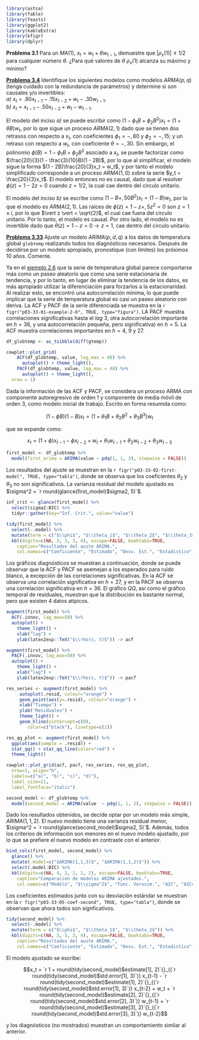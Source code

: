 ```{r ch3-setup}
library(astsa)
library(fable)
library(feasts)
library(ggplot2)
library(kableExtra)
library(kfigr)
library(dplyr)
```

**Problema 3.1** Para un $MA(1)$, $x_t = w_t + \theta w_{t−1}$, demuestre que $\vert\rho_x(1)\vert \le 1/2$ para cualquier número $\theta$. ¿Para qué valores de $\theta$ $\rho_x(1)$ alcanza su máximo y mínimo?

[**Problema 3.4**](#problema-3-4) Identifique los siguientes modelos como modelos $ARMA(p, q)$ (tenga cuidado con la redundancia de parámetros) y determine si son causales y/o invertibles:  
_a)_ $x_t = .80x_{t−1} − .15x_{t−2} + w_t − .30w_{t−1}$.  
_b)_ $x_t = x_{t−1} − .50x_{t−2} + w_t − w_{t−1}$.

El modelo del inciso _a)_ se puede escribir como $(1-\phi_1 B+\phi_2 B^2)x_t = (1 + \theta B)w_t$, por lo que sigue un proceso $ARMA(2, 1)$ dado que se tienen dos retrasos con respecto a $x_t$, con coeficientes $\phi_1 = -{,}80$ y $\phi_2 = -{,}15$; y un retraso con respecto a $w_t$, con coeficiente $\theta = -{,}30$. 
Sin embargo, el polinomio $\phi(B) = 1-\phi_1 B+\phi_2 B^2$ asociado a $x_t$, se puede factorizar como $\frac{20}{3}(1 - \frac{3}{10}B)(1 - 2B)$, por lo que al simplificar, el modelo sigue la forma $(1 - 2B)\frac{20}{3}x_t = w_t$, y por tanto el modelo simplificado corresponde a un proceso $ARMA(1, 0)$ sobre la serie $y_t = \frac{20}{3}x_t$. 
El modelo entonces no es causal, dado que al resolver $\phi(z) = 1 - 2 z = 0$ cuando $z = 1/2$, la cual cae dentro del circulo unitario. 

El modelo del inciso _b)_ se escribe como $(1 - B + {,}50 B^2)x_t = (1 - B)w_t$, por lo que el modelo es $ARMA(2, 1)$. 
Las raíces de $\phi(z) = 1 - z + {,}5 z^2 = 0$ son $z = 1 \pm i$, por lo que $\vert z \vert = \sqrt{2}$, el cual cae fuera del circulo unitario. Por lo tanto, el modelo es causal. 
Por otro lado, el modelo no es invertible dado que $\theta(z) = 1-z = 0 \rightarrow z = 1$, cae dentro del circulo unitario.

[**Problema 3.33**](#problema-3-33) Ajuste un modelo $ARIMA(p, d, q)$ a los datos de temperatura global `globtemp` realizando todos los diagnósticos necesarios. Después de decidirse por un modelo apropiado, pronostique (con límites) los próximos $10$ años. Comente.

Ya en el [ejemplo 2.6](https://github.com/Ryuta2329/Msc-Math-Applied/blob/main/Series%20Temporales/colab-nb/global-temperature-example.ipynb) que la serie de temperatura global parece comportarse más como un paseo aleatorio que como una serie estacionaria de tendencia, y por lo tanto, en lugar de eliminar la tendencia de los datos, es más apropiado utilizar la diferenciación para forzarlos a la estacionaridad. Al realizar esto, se encontró una autocorrelación mínima, lo que puede implicar que la serie de temperatura global es casi un paseo aleatorio con deriva. La ACF y PACF de la serie diferenciada se muestra en la `r figr("p03-33-01-example-2-6", TRUE, type="figura")`. 
LA PACF muestra correlaciones significativas hasta el _lag_ 3, otra autocorrelación importante en $h=36$, y una autocorrelación pequeña, pero significativa) en $h=5$. La ACF muestra correlaciones importantes en $h=4$, $9$ y $27$.

```{r p03-33-01-example-2-6, anchor="figura", fig.cap="ACF y PACF de la serie diferenciada de Temperatura Global."}
df_globtemp <- as_tsibble(diff(gtemp))

cowplot::plot_grid(
    ACF(df_globtemp, value, lag_max = 48) %>%
      autoplot() + theme_light(),
    PACF(df_globtemp, value, lag_max = 48) %>%
      autoplot() + theme_light(),
  nrow = 1)
```

Dada la información de las ACF y PACF, se considera un proceso ARMA con componente autoregresivo de orden 1 y componente de media móvil de orden 3, como modelo inicial de trabajo. Escrito en forma resumida como:

$$(1 - \phi B)(1 - B)x_t = (1 + \theta_1 B + \theta_2 B^2 + \theta_3 B^3)w_t$$

que se expande como:

$$x_t = (1 + \phi) x_{t-1} - \phi x_{t-2} + w_t + \theta_1 w_{t-1} + \theta_2 w_{t-2} + \theta_3 w_{t-3}$$

```{r p03-33-02-first-model-2}
first_model <- df_globtemp %>%
  model(first_arima = ARIMA(value ~ pdq(1, 1, 3), stepwise = FALSE))
```

Los resultados del ajuste se muestran en la `r figr("p03-33-02-first-model", TRUE, type="tabla")`, donde se observa que los coeficientes $\theta_2$ y $\theta_3$ no son significativos. 
La varianza residual del modelo ajustado es $\sigma^2 = `r round(glance(first_model)$sigma2, 5)`$. 

```{r p03-33-02-first-model, anchor="tabla", tab.cap=""}
inf_crit <- glance(first_model) %>%
  select(sigma2:BIC) %>%
  tidyr::gather(key="Inf. Crit.", value="value")  

tidy(first_model) %>%
  select(-.model) %>%
  mutate(term = c("$\\phi$", "$\\theta_1$", "$\\theta_2$", "$\\theta_3$")) %>%
  kbl(digits=c(NA, 3, 3, 3, 4), escape=FALSE, booktabs=TRUE,
  	caption="Resultados del auste ARIMA.",
    col.names=c("Coeficiente", "Estimado", "Desv. Est.", "Estadistico", "p"))
```

Los gráficos diagnósticos se muestran a continuación, donde se puede observar que la ACF y PACF se asemejan a los esperados para ruido blanco, a excepción de las correlaciones significativas. 
En la ACF se observa una correlación significativa en $h=27$, y en la PACF se observa una correlación significativa en $h=36$. 
El gráfico _QQ_, así como el gráfico temporal de residuales, muestran que la distribución es bastante normal, pero que existen 4 datos atípicos.

```{r p03-33-03-diagnostics, anchor="figura", fig.width=20, fig.height=5, fig.cap='Gráficos diagnósticos de residuales: _a)_ ACF, _b)_ PACF, _c)_ gráficos de residuales, y _d)_ gráfico _QQ_'}
augment(first_model) %>%
  ACF(.innov, lag_max=50) %>%
  autoplot() +
    theme_light() +
    xlab("lag") + 
    ylab(latex2exp::TeX("$\\rho(s, t)$")) -> acf

augment(first_model) %>%
  PACF(.innov, lag_max=50) %>%
  autoplot() +
    theme_light() +
    xlab("lag") + 
    ylab(latex2exp::TeX("$\\rho(s, t)$")) -> pacf 

res_series <- augment(first_model) %>%
     autoplot(.resid, colour="orange") +
     geom_point(aes(y=.resid), colour="orange") +
     xlab("Tiempo") +
     ylab("Residuales") +
     theme_light() +
     geom_hline(yintercept=c(0), 
     	color=c("black"), linetype=c(1))

res_qq_plot <- augment(first_model) %>% 
  ggplot(aes(sample = .resid)) + 
  stat_qq() + stat_qq_line(color="red") + 
  theme_light()

cowplot::plot_grid(acf, pacf, res_series, res_qq_plot, 
  nrow=1, align="h",
  labels=c("a)", "b)", "c)", "d)"), 
  label_size=11, 
  label_fontface="italic")
```

<!---
Al revisar gráficos de dispersión de la serie `globtemp` versus las series retrasadas con correlaciones significativas mencionadas antes, $h=27$ y $h=36$, se pude observar que hay una relación no lineal entre las series. 
La relación parece ser no lineal, de acuerdo a la curva suaviada por _loess_ superpuesta en los gráficos de dispersión. Sin embargo, en el grafico de la derecha se observa comop varios puntos se desvian de este comportamiento.

```{r p03-33-scatter, anchor="figura", fig.cap=""}
#corr_series <- ts.intersect(globtemp, 
#  globTL27=stats::lag(globtemp, 27), 
#  globTL36=stats::lag(globtemp, 36), 
#  dframe=TRUE) %>%
#  ts(start=1880) %>%
#  as_tsibble() %>%
#  tidyr::spread("key", "value")

#third_model <- corr_series %>%
#  model(third_model = ARIMA(globtemp  ~ pdq(1, 1, 2) + xreg(globTL36), stepwise = FALSE))

#cowplot::plot_grid(
#	corr_series %>%
#	  ggplot(aes(x=globTL27, y=globtemp)) +
#	    geom_point() + theme_light() +
#	    geom_smooth(method=loess, se=FALSE, colour="orange"),
#	corr_series %>%
#	  ggplot(aes(x=globTL36, y=globtemp)) +
#	    geom_point() + theme_light() +
#	    geom_smooth(method=loess, se=FALSE, colour="orange"),
#	nrow=1)
```
--->

```{r p03-33-04-scatter}
second_model <- df_globtemp %>%
  model(second_model = ARIMA(value  ~ pdq(1, 1, 2), stepwise = FALSE))
```

Dado los resultados obtenidos, se decide optar por un modelo más simple, $ARIMA(1,1,2)$. El nuevo modelo tiene una varianza residual menor, $\sigma^2 = `r round(glance(second_model)$sigma2, 5)`$. 
Además, todos los criterios de información son menores en el nuevo modelo ajustado, por lo que se prefiere el nuevo modelo en contraste con el anterior. 

```{r p03-33-05-second-model, anchor="tabla", tab.cap=""}
bind_cols(first_model, second_model) %>%
  glance() %>%
  mutate(.model=c("$ARIMA(1,1,3)$", "$ARIMA(1,1,2)$")) %>%
  select(.model:BIC) %>%
  kbl(digits=c(NA, 4, 2, 2, 2, 2), escape=FALSE, booktabs=TRUE,
  	caption="Comparación de modelos ARIMA ajustados.",
    col.names=c("Modelo", "$\\sigma^2$", "Func. Verosim.", "AIC", "AICc", "BIC"))
```

Los coeficientes estimados junto con su desviación estándar se muestran en la `r figr("p03-33-05-coef-second", TRUE, type="tabla")`, donde se observan que ahora todos son signficativos. 

```{r p03-33-06-coef-second, anchor="tabla", tab.cap=""}
tidy(second_model) %>%
  select(-.model) %>%
  mutate(term = c("$\\phi$", "$\\theta_1$", "$\\theta_2$")) %>%
  kbl(digits=c(NA, 3, 3, 3, 4), escape=FALSE, booktabs=TRUE,
  	caption="Resultados del auste ARIMA.",
    col.names=c("Coeficiente", "Estimado", "Desv. Est.", "Estadistico", "p"))
```

El modelo ajustado se escribe:

$$x_t = `r 1 + round(tidy(second_model)$estimate[1], 2)`{}_{(`r round(tidy(second_model)$std.error[1], 3)`)} x_{t-1} - `r round(tidy(second_model)$estimate[1], 2)`{}_{(`r round(tidy(second_model)$std.error[1], 3)`)} x_{t-2} + w_t + `r round(tidy(second_model)$estimate[2], 2)`{}_{(`r round(tidy(second_model)$std.error[2], 3)`)} w_{t-1} + `r round(tidy(second_model)$estimate[3], 2)`{}_{(`r round(tidy(second_model)$std.error[3], 3)`)} w_{t-2}$$

y los diagnósticos (no mostrados) muestran un comportamiento similar al anterior.